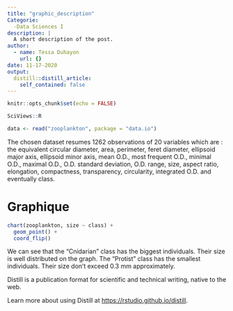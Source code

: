 ```yaml
---
title: "graphic_description"
Categorie:
  -Data Sciences I
description: |
  A short description of the post.
author:
  - name: Tessa Duhayon
    url: {}
date: 11-17-2020
output:
  distill::distill_article:
    self_contained: false
---
```


```r
knitr::opts_chunk$set(echo = FALSE)
```
```r
SciViews::R
```

```r
data <- read("zooplankton", package = "data.io")
```

The chosen dataset resumes  1262 observations of 20 variables which are : the equivalent circular diameter, area, perimeter, feret diameter, ellipsoid major axis, ellipsoid minor axis, mean O.D., most frequent O.D., minimal O.D., maximal O.D., O.D. standard deviation, O.D. range, size, aspect ratio, elongation, compactness, transparency, circularity, integrated O.D. and eventually class.

# Graphique
```r
chart(zooplankton, size ~ class) +
  geom_point() +
  coord_flip()
```
We can see that the "Cnidarian" class has the biggest individuals. Their size is well distributed on the graph. The "Protist" class has the smallest individuals. Their size don't exceed 0.3 mm approximately.

Distill is a publication format for scientific and technical writing, native to the web.

Learn more about using Distill at <https://rstudio.github.io/distill>.

